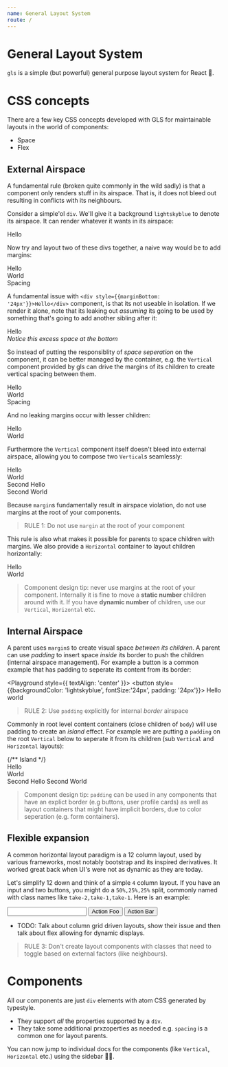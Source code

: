 ```yaml
---
name: General Layout System
route: /
---
```



# General Layout System
`gls` is a simple (but powerful) general purpose layout system for React 🌹. 

# CSS concepts
There are a few key CSS concepts developed with GLS for maintainable layouts in the world of components:

* Space
* Flex

## External Airspace
A fundamental rule (broken quite commonly in the wild sadly) is that a component only renders stuff in its airspace. That is, it does not bleed out resulting in conflicts with its neighbours. 

Consider a simple'ol `div`. We'll give it a background `lightskyblue` to denote its airspace. It can render whatever it wants in its airspace: 

<Playground>
  <div style={{backgroundColor: 'lightskyblue'}}>Hello</div>
</Playground>

Now try and layout two of these divs together, a naive way would be to add margins:  

<Playground>
  <div style={{backgroundColor: "lightskyblue", marginBottom: '24px'}}>Hello</div>
  <div style={{backgroundColor: "lightpink", marginBottom: '24px'}}>World</div>
  <div style={{backgroundColor: "darkorange"}}>Spacing</div>
</Playground>

A fundamental issue with `<div style={{marginBottom: '24px'}}>Hello</div>` component, is that its not useable in isolation. If we render it alone, note that its leaking out *assuming* its going to be used by something that's going to add another sibling after it: 

<Playground>
  <div style={{backgroundColor: "lightskyblue", marginBottom: '24px'}}>Hello</div>
  <i style={{position:'absolute', bottom:'0px', color: 'lightgrey', textAlign: 'center'}}>Notice this excess space at the bottom</i>
</Playground>

So instead of putting the responsiblity of *space seperation* on the component, it can be better managed by the container, e.g. the `Vertical` component provided by gls can drive the margins of its children to create vertical spacing between them.

<Playground>
  <Vertical>
    <div style={{backgroundColor: "lightskyblue"}}>Hello</div>
    <div style={{backgroundColor: "lightpink"}}>World</div>
    <div style={{backgroundColor: "darkorange"}}>Spacing</div>
  </Vertical>
</Playground>

And no leaking margins occur with lesser children:

<Playground>
  <Vertical>
    <div style={{backgroundColor: "lightskyblue"}}>Hello</div>
    <div style={{backgroundColor: "lightpink"}}>World</div>
  </Vertical>
</Playground>

Furthermore the `Vertical` component itself doesn't bleed into external airspace, allowing you to compose two `Vertical`s seamlessly: 

<Playground>
  <Vertical>
    <Vertical>
      <div style={{backgroundColor: "lightskyblue"}}>Hello</div>
      <div style={{backgroundColor: "lightpink"}}>World</div>
    </Vertical>
    <Vertical>
      <div style={{backgroundColor: "lightskyblue"}}>Second Hello</div>
      <div style={{backgroundColor: "lightpink"}}>Second World</div>
    </Vertical>
  </Vertical>
</Playground>

Because `margin`s fundamentally result in airspace violation, do not use margins at the root of your components.

> RULE 1: Do not use `margin` at the root of your component

This rule is also what makes it possible for parents to space children with margins. We also provide a `Horizontal` container to layout children horizontally: 

<Playground>
  <Horizontal>
    <div style={{backgroundColor: "lightskyblue"}}>Hello</div>
    <div style={{backgroundColor: "lightpink"}}>World</div>
  </Horizontal>
</Playground>

> Component design tip: never use margins at the root of your component. Internally it is fine to move a **static number** children around with it. If you have **dynamic number** of children, use our `Vertical`, `Horizontal` etc. 

## Internal Airspace

A parent uses `margin`s to create visual space *between its children*. A parent can use *padding* to insert space *inside* its border to push the children (internal airspace management). For example a button is a common example that has padding to seperate its content from its border:

<Playground style={{ textAlign: 'center' }}>
  <button style={{backgroundColor: 'lightskyblue', fontSize:'24px', padding: '24px'}}>
    Hello world
  </button>
</Playground>

> RULE 2: Use `padding` explicitly for internal *border* airspace

Commonly in root level content containers (close children of `body`) will use padding to create an *island* effect. For example we are putting a `padding` on the root `Vertical` below to seperate it from its children (sub `Vertical` and `Horizontal` layouts):

<Playground>
  {/** Island */}
  <Vertical style={{ padding: '24px' }}>
    <Vertical>
      <div style={{backgroundColor: "lightskyblue"}}>Hello</div>
      <div style={{backgroundColor: "lightpink"}}>World</div>
    </Vertical>
    <Horizontal>
      <Flex style={{backgroundColor: "lightskyblue"}}>Second Hello</Flex>
      <Flex style={{backgroundColor: "lightpink"}}>Second World</Flex>
    </Horizontal>
  </Vertical>
</Playground>

> Component design tip: `padding` can be used in any components that have an explict border (e.g buttons, user profile cards) as well as layout containers that might have implicit borders, due to color seperation (e.g. form containers).

## Flexible expansion

A common horizontal layout paradigm is a 12 column layout, used by various frameworks, most notably bootstrap and its inspired derivatives. It worked great back when UI's were not as dynamic as they are today. 

Let's simplify 12 down and think of a simple `4` column layout. If you have an input and two buttons, you might do a `50%,25%,25%` split, commonly named with class names like `take-2,take-1,take-1`. Here is an example: 

<Playground>
  <Horizontal>
    <input style={{ width: '50%' }}/>
    <button style={{ width: '25%' }}>Action Foo</button>
    <button style={{ width: '25%' }}>Action Bar</button>
  </Horizontal>
</Playground>

* TODO: Talk about column grid driven layouts, show their issue and then talk about flex allowing for dynamic displays. 

> RULE 3: Don't create layout components with classes that need to toggle based on external factors (like neighbours).

# Components
All our components are just `div` elements with atom CSS generated by typestyle. 
* They support *all* the properties supported by a `div`.
* They take some additional prxzoperties as needed e.g. `spacing` is a common one for layout parents.

You can now jump to individual docs for the components (like `Vertical`, `Horizontal` etc.) using the sidebar 👍🏻.
